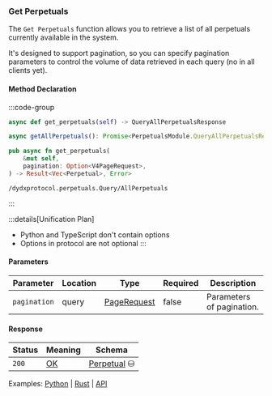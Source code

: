 ### Get Perpetuals

The `Get Perpetuals` function allows you to retrieve a list of all perpetuals currently available in the system.

It's designed to support pagination, so you can specify pagination parameters to control the volume of data retrieved in each query (no in all clients yet).

#### Method Declaration

:::code-group

```python [Python]
async def get_perpetuals(self) -> QueryAllPerpetualsResponse
```

```typescript [TypeScript]
async getAllPerpetuals(): Promise<PerpetualsModule.QueryAllPerpetualsResponse>
```

```rust [Rust]
pub async fn get_perpetuals(
    &mut self,
    pagination: Option<V4PageRequest>,
) -> Result<Vec<Perpetual>, Error>
```

```url [API]
/dydxprotocol.perpetuals.Query/AllPerpetuals
```

:::

:::details[Unification Plan]
- Python and TypeScript don't contain options
- Options in protocol are not optional
:::

#### Parameters

| Parameter     | Location | Type          | Required | Description               |
| ------------- | -------- | ------------- | -------- | ------------------------- |
| `pagination`  | query    | [PageRequest] | false    | Parameters of pagination. |

#### Response

| Status | Meaning     | Schema        |
| ------ | ----------- | ------------- |
| `200`  | [OK]        | [Perpetual] ⛁ |

Examples: [Python] | [Rust] | [API]

[Python]: https://github.com/dydxprotocol/v4-clients/blob/3e8c7e1b960291b7ef273962d374d9934a5c4d33/v4-client-py-v2/examples/validator_get_example.py#L126
[Rust]: https://github.com/dydxprotocol/v4-clients/blob/3e8c7e1b960291b7ef273962d374d9934a5c4d33/v4-client-rs/client/examples/validator_get.rs#L86
[API]: https://test-dydx-rest.kingnodes.com/dydxprotocol/perpetuals/perpetual

[OK]: /types/ok
[PageRequest]: /types/page_request
[Perpetual]: /types/perpetual
